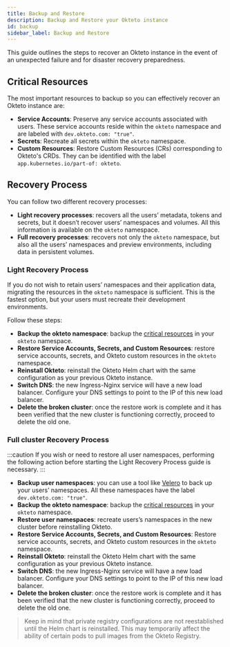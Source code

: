```yaml
---
title: Backup and Restore
description: Backup and Restore your Okteto instance
id: backup
sidebar_label: Backup and Restore
---
```


This guide outlines the steps to recover an Okteto instance in the event of an unexpected failure and for disaster recovery preparedness.

## Critical Resources

The most important resources to backup so you can effectively recover an Okteto instance are:

- **Service Accounts**: Preserve any service accounts associated with users. These service accounts reside within the `okteto` namespace and are labeled with `dev.okteto.com: "true"`.
- **Secrets**: Recreate all secrets within the `okteto` namespace.
- **Custom Resources**: Restore Custom Resources (CRs) corresponding to Okteto's CRDs. They can be identified with the label `app.kubernetes.io/part-of: okteto`.

## Recovery Process

You can follow two different recovery processes:

- **Light recovery processes**: recovers all the users’ metadata, tokens and secrets, but it doesn’t recover users’ namespaces and volumes. All this information is available on the `okteto` namespace.
- **Full recovery processes**: recovers not only the `okteto` namespace, but also all the users’ namespaces and preview environments, including data in persistent volumes.

### Light Recovery Process

If you do not wish to retain users’ namespaces and their application data, migrating the resources in the `okteto` namespace is sufficient. This is the fastest option, but your users must recreate their development environments.

Follow these steps:

- **Backup the okteto namespace**: backup the [critical resources](self-hosted/administration/configuration.mdx#subdomain) in your `okteto` namespace.
- **Restore Service Accounts, Secrets, and Custom Resources**: restore service accounts, secrets, and Okteto custom resources in the `okteto` namespace.
- **Reinstall Okteto**: reinstall the Okteto Helm chart with the same configuration as your previous Okteto instance.
- **Switch DNS**: the new Ingress-Nginx service will have a new load balancer. Configure your DNS settings to point to the IP of this new load balancer.
- **Delete the broken cluster**: once the restore work is complete and it has been verified that the new cluster is functioning correctly, proceed to delete the old one.

### Full cluster Recovery Process

:::caution
If you wish or need to restore all user namespaces, performing the following action before starting the Light Recovery Process guide is necessary.
:::

- **Backup user namespaces**: you can use a tool like [Velero](https://velero.io/) to back up your users’ namespaces. All these namespaces have the label `dev.okteto.com: "true"`.
- **Backup the okteto namespace**: backup the [critical resources](self-hosted/administration/configuration.mdx#subdomain) in your `okteto` namespace.
- **Restore user namespaces**: recreate users’s namespaces in the new cluster before reinstalling Okteto.
- **Restore Service Accounts, Secrets, and Custom Resources**: Restore service accounts, secrets, and Okteto custom resources in the `okteto` namespace.
- **Reinstall Okteto**: reinstall the Okteto Helm chart with the same configuration as your previous Okteto instance.
- **Switch DNS**: the new Ingress-Nginx service will have a new load balancer. Configure your DNS settings to point to the IP of this new load balancer.
- **Delete the broken cluster**: once the restore work is complete and it has been verified that the new cluster is functioning correctly, proceed to delete the old one.

> Keep in mind that private registry configurations are not reestablished until the Helm chart is reinstalled. This may temporarily affect the ability of certain pods to pull images from the Okteto Registry.
